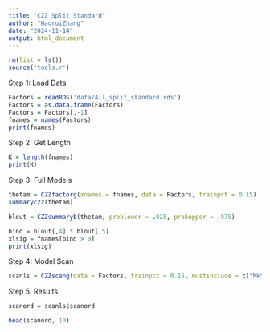 ---
title: "CZZ Split Standard"
author: "HaoruiZhang"
date: "2024-11-14"
output: html_document
---

```{r}
rm(list = ls())
source('tools.r')
```

Step 1: Load Data
```{r}
Factors = readRDS('data/All_split_standard.rds')
Factors = as.data.frame(Factors)
Factors = Factors[,-1]
fnames = names(Factors)
print(fnames)
```
Step 2: Get Length
```{r}
K = length(fnames)
print(K)
```
Step 3: Full Models
```{r}
thetam = CZZfactorg(xnames = fnames, data = Factors, trainpct = 0.15)
summaryczz(thetam)
```

```{r}
blout = CZZsummaryb(thetam, problower = .025, probupper = .975)
```

```{r}
bind = blout[,4] * blout[,5]
xlsig = fnames[bind > 0]
print(xlsig)
```
Step 4: Model Scan
```{r}
scanls = CZZscang(data = Factors, trainpct = 0.15, mustinclude = c("Mkt", "HML", "CMA", "ETF_PC1", "Active_PC1"))
```
Step 5: Results
```{r}
scanord = scanls$scanord

head(scanord, 10)
```